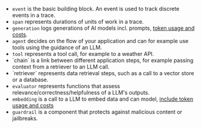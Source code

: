 
- <CircleDot size={16} className="text-muted-green inline mr-1" /> `event` is the basic building block. An event is used to track discrete events in a trace.
- <MoveHorizontal size={16} className="text-muted-blue inline mr-1" /> `span` represents durations of units of work in a trace.
- <Fan size={16} className="text-muted-magenta inline mr-1" /> `generation` logs generations of AI models incl. prompts, [token usage and costs](/docs/observability/features/token-and-cost-tracking).
- <Bot size={16} className="text-purple-600 inline mr-1" /> `agent` decides on the flow of your application and can for example use tools using the guidance of an LLM.
- <Wrench size={16} className="text-orange-600 inline mr-1" /> `tool` represents a tool call, for example to a weather API.
- <Link size={16} className="text-violet-600 inline mr-1" /> `chain` is a link between different application steps, for example passing context from a retriever to an LLM call.
- <Search size={16} className="text-teal-600 inline mr-1" /> `retriever` represents data retrieval steps, such as a call to a vector store or a database.
- <WandSparkles size={16} className="text-indigo-600 inline mr-1" /> `evaluator` represents functions that assess relevance/correctness/helpfulness of a LLM's outputs.
- <Layers3 size={16} className="text-amber-600 inline mr-1" /> `embedding` is a call to a LLM to embed data and can model, [include token usage and costs](/docs/observability/features/token-and-cost-tracking)
- <ShieldCheck size={16} className="text-red-600 inline mr-1" /> `guardrail` is a component that protects against malicious content or jailbreaks.
